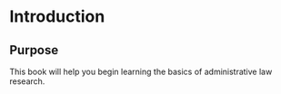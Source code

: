 # Introduction
## Purpose
This book will help you begin learning the basics of administrative law research. 
